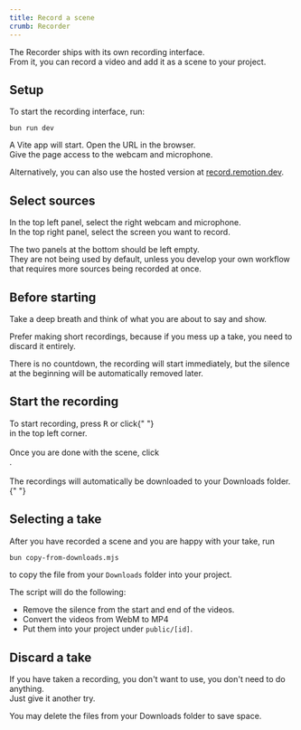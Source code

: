 ```yaml
---
title: Record a scene
crumb: Recorder
---
```



The Recorder ships with its own recording interface.  
From it, you can record a video and add it as a scene to your project.

## Setup

To start the recording interface, run:

```tsx
bun run dev
```

A Vite app will start. Open the URL in the browser.  
Give the page access to the webcam and microphone.

Alternatively, you can also use the hosted version at [record.remotion.dev](https://record.remotion.dev).

## Select sources

In the top left panel, select the right webcam and microphone.  
In the top right panel, select the screen you want to record.

The two panels at the bottom should be left empty.  
They are not being used by default, unless you develop your own workflow that requires more sources being recorded at once.

## Before starting

Take a deep breath and think of what you are about to say and show.

Prefer making short recordings, because if you mess up a take, you need to discard it entirely.

There is no countdown, the recording will start immediately, but the silence at the beginning will be automatically removed later.

## Start the recording

<div
  style={{
    display: "flex",
    flexDirection: "row",
    alignItems: "center",
    flexWrap: "wrap",
  }}
>
  <div>
    To start recording, press <kbd>R</kbd> or click{" "}
  </div>
  <RecordingButton type="start" />
  <div>in the top left corner.</div>
</div>
<br />
<div
  style={{
    display: "flex",
    flexDirection: "row",
    alignItems: "center",
    flexWrap: "wrap",
  }}
>
  <div>Once you are done with the scene, click</div>
  <RecordingButton type="stop" />
  <div>.</div>
</div>
<br />
<div>
  <div>
    The recordings will automatically be downloaded to your Downloads
    folder.{" "}
  </div>
</div>

## Selecting a take

After you have recorded a scene and you are happy with your take, run

```bash
bun copy-from-downloads.mjs
```

to copy the file from your `Downloads` folder into your project.

The script will do the following:

- Remove the silence from the start and end of the videos.
- Convert the videos from WebM to MP4
- Put them into your project under `public/[id]`.

## Discard a take

If you have taken a recording, you don't want to use, you don't need to do anything.  
Just give it another try.

You may delete the files from your Downloads folder to save space.
